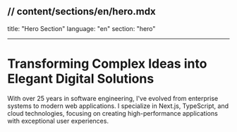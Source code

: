 ## // content/sections/en/hero.mdx

title: "Hero Section"
language: "en"
section: "hero"

---

# Transforming Complex Ideas into Elegant Digital Solutions

With over 25 years in software engineering, I've evolved from enterprise systems to modern web applications. I specialize in Next.js, TypeScript, and cloud technologies, focusing on creating high-performance applications with exceptional user experiences.
